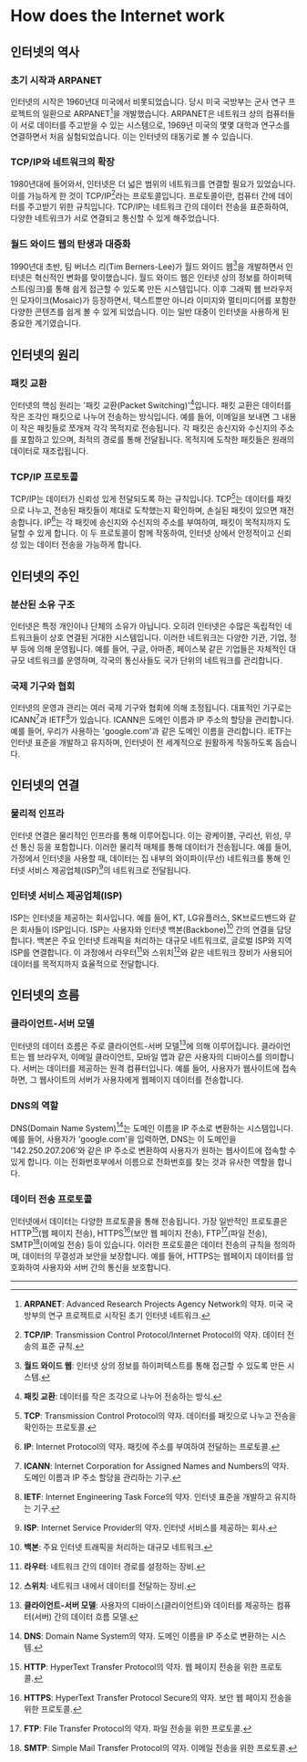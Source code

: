 # How does the Internet work

## 인터넷의 역사

### 초기 시작과 ARPANET
인터넷의 시작은 1960년대 미국에서 비롯되었습니다. 당시 미국 국방부는 군사 연구 프로젝트의 일환으로 ARPANET[^1]을 개발했습니다. ARPANET은 네트워크 상의 컴퓨터들이 서로 데이터를 주고받을 수 있는 시스템으로, 1969년 미국의 몇몇 대학과 연구소를 연결하면서 처음 실험되었습니다. 이는 인터넷의 태동기로 볼 수 있습니다.

### TCP/IP와 네트워크의 확장
1980년대에 들어와서, 인터넷은 더 넓은 범위의 네트워크를 연결할 필요가 있었습니다. 이를 가능하게 한 것이 TCP/IP[^2]라는 프로토콜입니다. 프로토콜이란, 컴퓨터 간에 데이터를 주고받기 위한 규칙입니다. TCP/IP는 네트워크 간의 데이터 전송을 표준화하여, 다양한 네트워크가 서로 연결되고 통신할 수 있게 해주었습니다.

### 월드 와이드 웹의 탄생과 대중화
1990년대 초반, 팀 버너스 리(Tim Berners-Lee)가 월드 와이드 웹[^3]을 개발하면서 인터넷은 혁신적인 변화를 맞이했습니다. 월드 와이드 웹은 인터넷 상의 정보를 하이퍼텍스트(링크)를 통해 쉽게 접근할 수 있도록 만든 시스템입니다. 이후 그래픽 웹 브라우저인 모자이크(Mosaic)가 등장하면서, 텍스트뿐만 아니라 이미지와 멀티미디어를 포함한 다양한 콘텐츠를 쉽게 볼 수 있게 되었습니다. 이는 일반 대중이 인터넷을 사용하게 된 중요한 계기였습니다.

## 인터넷의 원리

### 패킷 교환
인터넷의 핵심 원리는 '패킷 교환(Packet Switching)'[^4]입니다. 패킷 교환은 데이터를 작은 조각인 패킷으로 나누어 전송하는 방식입니다. 예를 들어, 이메일을 보내면 그 내용이 작은 패킷들로 쪼개져 각각 목적지로 전송됩니다. 각 패킷은 송신지와 수신지의 주소를 포함하고 있으며, 최적의 경로를 통해 전달됩니다. 목적지에 도착한 패킷들은 원래의 데이터로 재조립됩니다.

### TCP/IP 프로토콜
TCP/IP는 데이터가 신뢰성 있게 전달되도록 하는 규칙입니다. TCP[^5]는 데이터를 패킷으로 나누고, 전송된 패킷들이 제대로 도착했는지 확인하며, 손실된 패킷이 있으면 재전송합니다. IP[^6]는 각 패킷에 송신지와 수신지의 주소를 부여하여, 패킷이 목적지까지 도달할 수 있게 합니다. 이 두 프로토콜이 함께 작동하여, 인터넷 상에서 안정적이고 신뢰성 있는 데이터 전송을 가능하게 합니다.

## 인터넷의 주인

### 분산된 소유 구조
인터넷은 특정 개인이나 단체의 소유가 아닙니다. 오히려 인터넷은 수많은 독립적인 네트워크들이 상호 연결된 거대한 시스템입니다. 이러한 네트워크는 다양한 기관, 기업, 정부 등에 의해 운영됩니다. 예를 들어, 구글, 아마존, 페이스북 같은 기업들은 자체적인 대규모 네트워크를 운영하며, 각국의 통신사들도 국가 단위의 네트워크를 관리합니다.

### 국제 기구와 협회
인터넷의 운영과 관리는 여러 국제 기구와 협회에 의해 조정됩니다. 대표적인 기구로는 ICANN[^7]과 IETF[^8]가 있습니다. ICANN은 도메인 이름과 IP 주소의 할당을 관리합니다. 예를 들어, 우리가 사용하는 'google.com'과 같은 도메인 이름을 관리합니다. IETF는 인터넷 표준을 개발하고 유지하며, 인터넷이 전 세계적으로 원활하게 작동하도록 돕습니다.

## 인터넷의 연결

### 물리적 인프라
인터넷 연결은 물리적인 인프라를 통해 이루어집니다. 이는 광케이블, 구리선, 위성, 무선 통신 등을 포함합니다. 이러한 물리적 매체를 통해 데이터가 전송됩니다. 예를 들어, 가정에서 인터넷을 사용할 때, 데이터는 집 내부의 와이파이(무선) 네트워크를 통해 인터넷 서비스 제공업체(ISP)[^9]의 네트워크로 전달됩니다.

### 인터넷 서비스 제공업체(ISP)
ISP는 인터넷을 제공하는 회사입니다. 예를 들어, KT, LG유플러스, SK브로드밴드와 같은 회사들이 ISP입니다. ISP는 사용자와 인터넷 백본(Backbone)[^10] 간의 연결을 담당합니다. 백본은 주요 인터넷 트래픽을 처리하는 대규모 네트워크로, 글로벌 ISP와 지역 ISP를 연결합니다. 이 과정에서 라우터[^11]와 스위치[^12]와 같은 네트워크 장비가 사용되어 데이터를 목적지까지 효율적으로 전달합니다.

## 인터넷의 흐름

### 클라이언트-서버 모델
인터넷의 데이터 흐름은 주로 클라이언트-서버 모델[^13]에 의해 이루어집니다. 클라이언트는 웹 브라우저, 이메일 클라이언트, 모바일 앱과 같은 사용자의 디바이스를 의미합니다. 서버는 데이터를 제공하는 원격 컴퓨터입니다. 예를 들어, 사용자가 웹사이트에 접속하면, 그 웹사이트의 서버가 사용자에게 웹페이지 데이터를 전송합니다.

### DNS의 역할
DNS(Domain Name System)[^14]는 도메인 이름을 IP 주소로 변환하는 시스템입니다. 예를 들어, 사용자가 'google.com'을 입력하면, DNS는 이 도메인을 '142.250.207.206'와 같은 IP 주소로 변환하여 사용자가 원하는 웹사이트에 접속할 수 있게 합니다. 이는 전화번호부에서 이름으로 전화번호를 찾는 것과 유사한 역할을 합니다.

### 데이터 전송 프로토콜
인터넷에서 데이터는 다양한 프로토콜을 통해 전송됩니다. 가장 일반적인 프로토콜은 HTTP[^15](웹 페이지 전송), HTTPS[^16](보안 웹 페이지 전송), FTP[^17](파일 전송), SMTP[^18](이메일 전송) 등이 있습니다. 이러한 프로토콜은 데이터 전송의 규칙을 정의하며, 데이터의 무결성과 보안을 보장합니다. 예를 들어, HTTPS는 웹페이지 데이터를 암호화하여 사용자와 서버 간의 통신을 보호합니다.

---

[^1]: **ARPANET**: Advanced Research Projects Agency Network의 약자. 미국 국방부의 연구 프로젝트로 시작된 초기 인터넷 네트워크.
[^2]: **TCP/IP**: Transmission Control Protocol/Internet Protocol의 약자. 데이터 전송의 표준 규칙.
[^3]: **월드 와이드 웹**: 인터넷 상의 정보를 하이퍼텍스트를 통해 접근할 수 있도록 만든 시스템.
[^4]: **패킷 교환**: 데이터를 작은 조각으로 나누어 전송하는 방식.
[^5]: **TCP**: Transmission Control Protocol의 약자. 데이터를 패킷으로 나누고 전송을 확인하는 프로토콜.
[^6]: **IP**: Internet Protocol의 약자. 패킷에 주소를 부여하여 전달하는 프로토콜.
[^7]: **ICANN**: Internet Corporation for Assigned Names and Numbers의 약자. 도메인 이름과 IP 주소 할당을 관리하는 기구.
[^8]: **IETF**: Internet Engineering Task Force의 약자. 인터넷 표준을 개발하고 유지하는 기구.
[^9]: **ISP**: Internet Service Provider의 약자. 인터넷 서비스를 제공하는 회사.
[^10]: **백본**: 주요 인터넷 트래픽을 처리하는 대규모 네트워크.
[^11]: **라우터**: 네트워크 간의 데이터 경로를 설정하는 장비.
[^12]: **스위치**: 네트워크 내에서 데이터를 전달하는 장비.
[^13]: **클라이언트-서버 모델**: 사용자의 디바이스(클라이언트)와 데이터를 제공하는 컴퓨터(서버) 간의 데이터 흐름 모델.
[^14]: **DNS**: Domain Name System의 약자. 도메인 이름을 IP 주소로 변환하는 시스템.
[^15]: **HTTP**: HyperText Transfer Protocol의 약자. 웹 페이지 전송을 위한 프로토콜.
[^16]: **HTTPS**: HyperText Transfer Protocol Secure의 약자. 보안 웹 페이지 전송을 위한 프로토콜.
[^17]: **FTP**: File Transfer Protocol의 약자. 파일 전송을 위한 프로토콜.
[^18]: **SMTP**: Simple Mail Transfer Protocol의 약자. 이메일 전송을 위한 프로토콜.